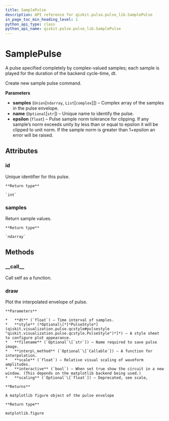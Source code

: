 ```yaml
---
title: SamplePulse
description: API reference for qiskit.pulse.pulse_lib.SamplePulse
in_page_toc_min_heading_level: 1
python_api_type: class
python_api_name: qiskit.pulse.pulse_lib.SamplePulse
---
```


# SamplePulse

<Class id="qiskit.pulse.pulse_lib.SamplePulse" isDedicatedPage={true} github="https://github.com/qiskit/qiskit/tree/stable/0.14/qiskit/pulse/pulse_lib/sample_pulse.py" signature="SamplePulse(samples, name=None, epsilon=1e-07)" modifiers="class">
  A pulse specified completely by complex-valued samples; each sample is played for the duration of the backend cycle-time, dt.

  Create new sample pulse command.

  **Parameters**

  *   **samples** (`Union`\[`ndarray`, `List`\[`complex`]]) – Complex array of the samples in the pulse envelope.
  *   **name** (`Optional`\[`str`]) – Unique name to identify the pulse.
  *   **epsilon** (`float`) – Pulse sample norm tolerance for clipping. If any sample’s norm exceeds unity by less than or equal to epsilon it will be clipped to unit norm. If the sample norm is greater than 1+epsilon an error will be raised.

  ## Attributes

  ### id

  <Attribute id="qiskit.pulse.pulse_lib.SamplePulse.id" attributeTypeHint="int">
    Unique identifier for this pulse.

    **Return type**

    `int`
  </Attribute>

  ### samples

  <Attribute id="qiskit.pulse.pulse_lib.SamplePulse.samples" attributeTypeHint="numpy.ndarray">
    Return sample values.

    **Return type**

    `ndarray`
  </Attribute>

  ## Methods

  ### \_\_call\_\_

  <Function id="qiskit.pulse.pulse_lib.SamplePulse.__call__" signature="SamplePulse.__call__(channel)">
    Call self as a function.
  </Function>

  ### draw

  <Function id="qiskit.pulse.pulse_lib.SamplePulse.draw" signature="SamplePulse.draw(dt=1, style=None, filename=None, interp_method=None, scale=1, interactive=False, scaling=None)">
    Plot the interpolated envelope of pulse.

    **Parameters**

    *   **dt** (`float`) – Time interval of samples.
    *   **style** (*Optional\[*[*PulseStyle*](qiskit.visualization.pulse.qcstyle#pulsestyle "qiskit.visualization.pulse.qcstyle.PulseStyle")*]*) – A style sheet to configure plot appearance.
    *   **filename** (`Optional`\[`str`]) – Name required to save pulse image.
    *   **interp\_method** (`Optional`\[`Callable`]) – A function for interpolation.
    *   **scale** (`float`) – Relative visual scaling of waveform amplitudes.
    *   **interactive** (`bool`) – When set true show the circuit in a new window. (This depends on the matplotlib backend being used.)
    *   **scaling** (`Optional`\[`float`]) – Deprecated, see scale,

    **Returns**

    A matplotlib figure object of the pulse envelope

    **Return type**

    matplotlib.figure
  </Function>
</Class>

